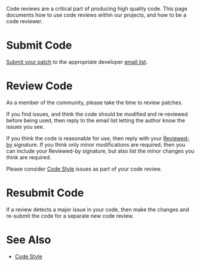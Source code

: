{{CommitProcess}}
Code reviews are a critical part of producing high quality code.  This page documents how to use code reviews within our projects, and how to be a code reviewer.

=Submit Code=
[[Code Contributions#Submitting Contributions|Submit your patch]] to the appropriate developer [[Mailing Lists|email list]].

=Review Code=
As a member of the community, please take the time to review patches.

If you find issues, and think the code should be modified and re-reviewed before being used, then reply to the email list letting the author know the issues you see.

If you think the code is reasonable for use, then reply with your [[Commit Signature Format#reviewed-by|Reviewed-by]] signature.
If you think only minor modifications are required, then you can include your Reviewed-by signature, but also list the minor changes you think are required.

Please consider [[Code Style]] issues as part of your code review.

=Resubmit Code=
If a review detects a major issue in your code, then make the changes and re-submit the code for a separate new code review.

=See Also=
* [[Code Style]]